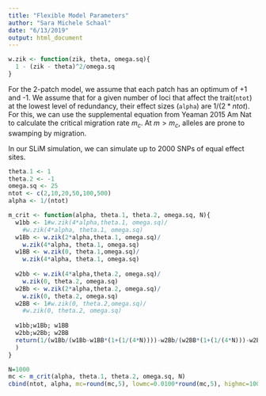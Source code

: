 ```yaml
---
title: "Flexible Model Parameters"
author: "Sara Michele Schaal"
date: "6/13/2019"
output: html_document
---
```


```r
w.zik <- function(zik, theta, omega.sq){
  1 - (zik - theta)^2/omega.sq
}

```

For the 2-patch model, we assume that each patch has an optimum of +1 and -1.  We assume that for a given number of loci that affect the trait(`ntot`) at the lowest level of redundancy, their effect sizes (`alpha`) are $1/(2*ntot)$.  For this, we can use the supplemental equation from Yeaman 2015 Am Nat to calculate the critical migration rate $m_c$.  At $m>m_c$, alleles are prone to swamping by migration.

In our SLiM simulation, we can simulate up to 2000 SNPs of equal effect sites.

```r

theta.1 <- 1
theta.2 <- -1
omega.sq <- 25
ntot <- c(2,10,20,50,100,500)
alpha <- 1/(ntot)

m_crit <- function(alpha, theta.1, theta.2, omega.sq, N){
  w1bb <- 1#w.zik(4*alpha,theta.1, omega.sq)/
    #w.zik(4*alpha, theta.1, omega.sq)
  w1Bb <- w.zik(2*alpha,theta.1, omega.sq)/
    w.zik(4*alpha, theta.1, omega.sq)
  w1BB <- w.zik(0, theta.1,omega.sq)/
    w.zik(4*alpha, theta.1, omega.sq)
  
  w2bb <- w.zik(4*alpha,theta.2, omega.sq)/
    w.zik(0, theta.2, omega.sq)
  w2Bb <- w.zik(2*alpha,theta.2, omega.sq)/
    w.zik(0, theta.2, omega.sq)
  w2BB <- 1#w.zik(0, theta.2,omega.sq)/
    #w.zik(0, theta.2, omega.sq)
  
  w1bb;w1Bb; w1BB
  w2bb;w2Bb; w2BB
  return(1/(w1Bb/(w1Bb-w1BB*(1+(1/(4*N))))-w2Bb/(w2BB*(1+(1/(4*N)))-w2Bb))
  )
}

N=1000
mc <- m_crit(alpha, theta.1, theta.2, omega.sq, N)
cbind(ntot, alpha, mc=round(mc,5), lowmc=0.0100*round(mc,5), highmc=100*round(mc,5))

```